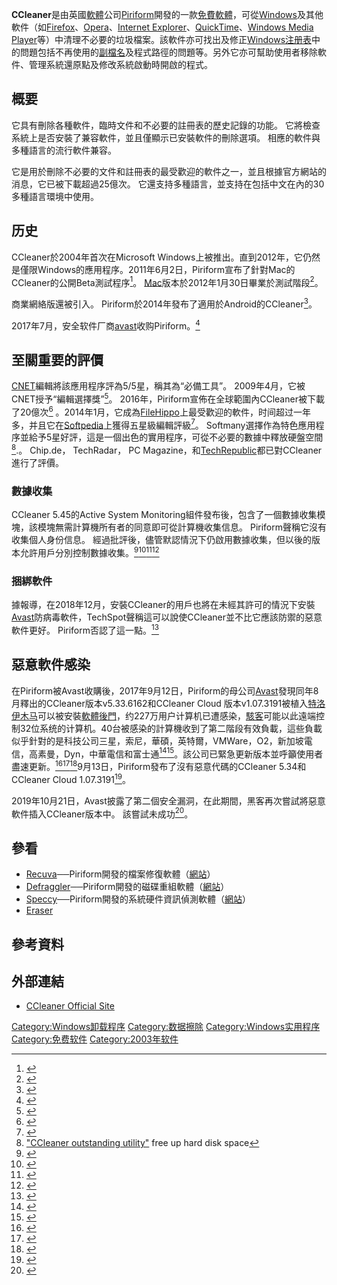 {{NoteTA|G1=IT}}
{{Infobox software
| name = CCleaner
| logo = CCleaner_Logo.png
| logo size = 64px
| screenshot = CCleaner.png
| caption = CCleaner執行於[[Windows_8.1|Windows 8.1]]
| developer = [[Piriform|Piriform]]
| released = {{Start date and age|2003|09|23|df=yes}}
| frequently updated = {{LSR
| article = CCleaner
| latest_release_version = 5.43.6520
| latest_release_date = {{Start date and age|2018|05|23}}
}}
| language = 多國語言<ref>{{cite web
  |title=Changing the language CCleaner uses
  |url=http://www.piriform.com/docs/ccleaner/ccleaner-settings/changing-the-language-ccleaner-uses
  |work=CCleaner Documentation
  |publisher=Piriform Ltd
  |accessdate=28 October 2011
  |archive-date=2015-12-12
  |archive-url=https://web.archive.org/web/20151212195537/https://www.ccleaner.com/docs/ccleaner/ccleaner-settings/changing-the-language-ccleaner-uses
  |dead-url=yes
  }}</ref>
| platform = [[IA-32|IA-32]]、[[x64|x64]]
| operating system = [[Microsoft_Windows|Microsoft Windows]]、[[Mac_OS_X|Mac OS X]]、[[Android|Android]]
| genre = 檔案工具
| license = [[免費軟體|免費軟體]]，另有[[商業軟體|商業軟體]]之版本
| website = {{url|https://www.ccleaner.com}}
}}

'''CCleaner'''是由英國[[軟體|軟體]]公司[[Piriform|Piriform]]開發的一款[[免費軟體|免費軟體]]，可從[[Microsoft_Windows|Windows]]及其他軟件（如[[Firefox|Firefox]]、[[Opera電腦瀏覽器|Opera]]、[[Internet_Explorer|Internet Explorer]]、[[QuickTime|QuickTime]]、[[Windows_Media_Player|Windows Media Player]]等）中清理不必要的垃圾檔案。該軟件亦可找出及修正[[注册表|Windows注册表]]中的問題包括不再使用的[[副檔名|副檔名]]及程式路徑的問題等。另外它亦可幫助使用者移除軟件、管理系統還原點及修改系統啟動時開啟的程式。

== 概要 ==
它具有刪除各種軟件，臨時文件和不必要的註冊表的歷史記錄的功能。 它將檢查系統上是否安裝了兼容軟件，並且僅顯示已安裝軟件的刪除選項。 相應的軟件與多種語言的流行軟件兼容。

它是用於刪除不必要的文件和註冊表的最受歡迎的軟件之一，並且根據官方網站的消息，它已被下載超過25億次。 它還支持多種語言，並支持在包括中文在內的30多種語言環境中使用。

== 历史 ==
CCleaner於2004年首次在Microsoft Windows上被推出。直到2012年，它仍然是僅限Windows的應用程序。2011年6月2日，Piriform宣布了針對Mac的CCleaner的公開Beta測試程序<ref>{{Cite web|url=https://www.ccleaner.com/news/release-announcements/2011/6/2/ccleaner-for-mac-released|title=CCleaner for Mac [Beta] Released|date=2 June 2011|website=ccleaner.com|accessdate=2020-05-22|archive-date=2019-07-20|archive-url=https://web.archive.org/web/20190720100009/https://www.ccleaner.com/news/release-announcements/2011/6/2/ccleaner-for-mac-released|dead-url=no}}</ref>。 [[macOS|Mac]]版本於2012年1月30日畢業於測試階段<ref>{{Cite web|url=https://www.ccleaner.com/news/release-announcements/2012/1|title=CCleaner for Mac v1.01|date=30 January 2012|website=ccleaner.com|access-date=2020-05-22|archive-url=https://web.archive.org/web/20190720100007/https://www.ccleaner.com/news/release-announcements/2012/1|archive-date=2019-07-20|dead-url=yes}}</ref>。

商業網絡版還被引入。 Piriform於2014年發布了適用於Android的CCleaner<ref>{{Cite news|url=https://features.en.softonic.com/ccleaner-for-android|title=CCleaner for Android: too little, too late?|last=Ferri-Benedetti|first=Fabrizio|date=2014-04-18|work=Softonic|access-date=2017-06-21|language=en-US|archive-date=2016-05-12|archive-url=https://web.archive.org/web/20160512160433/http://features.en.softonic.com/ccleaner-for-android|dead-url=no}}</ref>。

2017年7月，安全软件厂商[[avast|avast]]收购Piriform。<ref>{{Cite web|url=https://www.bleepingcomputer.com/news/business/avast-buys-piriform-the-company-behind-ccleaner-and-recuva/|title=Avast Buys Piriform, the Company Behind CCleaner and Recuva|accessdate=2017年9月20日|author=Catalin Cimpanu|date=2017年7月19日|publisher=bleepingcomputer|archive-date=2017年7月20日|archive-url=https://web.archive.org/web/20170720002226/https://www.bleepingcomputer.com/news/business/avast-buys-piriform-the-company-behind-ccleaner-and-recuva/|dead-url=yes}}</ref>

== 至關重要的評價 ==
[[CNET|CNET]]編輯將該應用程序評為5/5星，稱其為“必備工具”。 2009年4月，它被CNET授予“編輯選擇獎”<ref>{{Cite web |url = http://download.cnet.com/CCleaner/ |title = CCleaner |work = [[Download.com|Download.com]] |publisher = CBS Interactive |date = 28 October 2010 |first = Seth |last = Rosenblatt |accessdate = 15 May 2011 |archive-date = 2012-03-02 |archive-url = https://www.webcitation.org/65rIbHSBQ?url=http://download.cnet.com/CCleaner/3000-18512_4-10315544.html |dead-url = no }}</ref>。 2016年，Piriform宣佈在全球範圍內CCleaner被下載了20億次<ref>{{Cite web |url = https://www.prnewswire.com/news-releases/piriform-announces-2-billion-ccleaner-downloads-worldwide-599828561.html |title = Piriform Announces 2 Billion CCleaner Downloads Worldwide |work = [[prnewswire.com|prnewswire.com]] |publisher = PR Newswire |date = 3 November 2016 |first = Software |last = Piriform |accessdate = 2 October 2018 |archive-date = 2018-10-02 |archive-url = https://web.archive.org/web/20181002215127/https://www.prnewswire.com/news-releases/piriform-announces-2-billion-ccleaner-downloads-worldwide-599828561.html |dead-url = no }}</ref> 。2014年1月，它成為[[Filehippo.com|FileHippo]]上最受歡迎的軟件，时间超过一年多，并且它在[[Softpedia|Softpedia]]上獲得五星級編輯評級<ref name="CCleaner 4 Review">{{Cite web
  |url = http://www.softpedia.com/get/Security/Secure-cleaning/CCleaner.shtml
  |title = CCleaner 4 Review
  |work = [[Softpedia.com|Softpedia.com]]
  |date = 7 January 2014
  |first = Elena
  |last = Opris
  |access-date = 31 January 2014
  |archive-date = 2020-08-07
  |archive-url = https://web.archive.org/web/20200807052342/https://www.softpedia.com/get/Security/Secure-cleaning/CCleaner.shtml
  |dead-url = no
  }}</ref>。 Softmany選擇作為特色應用程序並給予5星好評，這是一個出色的實用程序，可從不必要的數據中釋放硬盤空間 <ref>[https://softmany.com/ccleaner-windows/ "CCleaner outstanding utility"] {{Wayback|url=https://softmany.com/ccleaner-windows/ |date=20200513161935 }}free up hard disk space</ref>.。 Chip.de， TechRadar， PC Magazine，和[[TechRepublic|TechRepublic]]都已對CCleaner進行了評價。

=== 數據收集 ===
CCleaner 5.45的Active System Monitoring組件發布後，包含了一個數據收集模塊，該模塊無需計算機所有者的同意即可從計算機收集信息。 Piriform聲稱它沒有收集個人身份信息。 經過批評後，儘管默認情況下仍啟用數據收集，但以後的版本允許用戶分別控制數據收集。<ref>{{cite web|url=https://sensorstechforum.com/ccleaner-v5-45-data-collection/|title=CCleaner v5.45 Introduces Data Collection with No Way to Opt-Out|website=Sensors Tech Forum|date=3 August 2018|author=Milena Dimitrova|accessdate=14 October 2018|archive-date=2019-04-12|archive-url=https://web.archive.org/web/20190412181802/https://sensorstechforum.com/ccleaner-v5-45-data-collection/|dead-url=no}}</ref><ref>{{cite web |url=https://www.ccleaner.com/news/release-announcements/2018/8/30/ccleaner-v5466652 |title=CCleaner v5.46.6652 |website=CCleaner.com |date=30 August 2018 |author= |accessdate=14 October 2018 |archive-date=2020-02-24 |archive-url=https://web.archive.org/web/20200224223059/http://www.ccleaner.com/news/release-announcements/2018/8/30/ccleaner-v5466652 |dead-url=no }}</ref><ref>{{Cite web|url=https://www.zdnet.com/article/cc-cleaner-provokes-fury-over-active-monitoring/|title=CCleaner provokes fury over Active Monitoring, user data collection|last=Osborne|first=Charlie|website=ZDNet|language=en|access-date=2019-06-28|archive-date=2019-04-06|archive-url=https://web.archive.org/web/20190406180209/https://www.zdnet.com/article/cc-cleaner-provokes-fury-over-active-monitoring/|dead-url=no}}</ref><ref>{{cite web|url=https://support.piriform.com/hc/en-us/articles/360010631671-I-m-using-CCleaner-v5-45-Why-is-Active-Monitoring-still-on-when-I-have-switched-it-off-|title=I'm using CCleaner v5.45. Why is Active Monitoring still on when I have switched it off?|website=Piriform Support|date=8 October 2018|author=|accessdate=14 October 2018|archive-date=2018-10-14|archive-url=https://web.archive.org/web/20181014165727/https://support.piriform.com/hc/en-us/articles/360010631671-I-m-using-CCleaner-v5-45-Why-is-Active-Monitoring-still-on-when-I-have-switched-it-off-|dead-url=no}}</ref>

=== 捆綁軟件 ===
據報導，在2018年12月，安裝CCleaner的用戶也將在未經其許可的情況下安裝[[Avast|Avast]]防病毒軟件，TechSpot聲稱這可以說使CCleaner並不比它應該防禦的惡意軟件更好。 Piriform否認了這一點。<ref>{{cite web|url= https://www.techspot.com/news/77949-ccleaner-could-install-avast-anti-virus-without-permission.html|title= CCleaner may be installing Avast anti-virus without your permission|website= TechSpot|date= 19 December 2018|author= David Matthews|accessdate= 20 January 2019|archive-date= 2019-10-18|archive-url= https://web.archive.org/web/20191018165019/https://www.techspot.com/news/77949-ccleaner-could-install-avast-anti-virus-without-permission.html|dead-url= no}}</ref>

== 惡意軟件感染 ==
在Piriform被Avast收購後，2017年9月12日，Piriform的母公司[[Avast|Avast]]發現同年8月釋出的CCleaner版本v5.33.6162和CCleaner Cloud 版本v1.07.3191被植入[[特洛伊木马_(电脑)|特洛伊木马]]可以被安裝[[軟體後門|軟體後門]]，约227万用户计算机已遭感染，[[駭客|駭客]]可能以此遠端控制32位系统的计算机。40台被感染的計算機收到了第二階段有效負載，這些負載似乎針對的是科技公司三星，索尼，華碩，英特爾，VMWare，O2，新加坡電信，高素曼，Dyn，中華電信和富士通<ref>{{cite web|url=https://arstechnica.com/information-technology/2017/09/ccleaner-backdoor-infecting-millions-delivered-mystery-payload-to-40-pcs/|title=CCleaner backdoor infecting millions delivered mystery payload to 40 PCs|author=Dan Goodin|date=2017-09-25|website=Ars Technica|accessdate=2020-05-22|archive-date=2020-05-21|archive-url=https://web.archive.org/web/20200521095002/https://arstechnica.com/information-technology/2017/09/ccleaner-backdoor-infecting-millions-delivered-mystery-payload-to-40-pcs/|dead-url=no}}</ref><ref name="ncsc">{{cite web|url=https://www.dni.gov/files/NCSC/documents/news/20180724-economic-espionage-pub.pdf|title=Foreign Economic Espionage in Cyberspace|date=2018-07-24|website=CIA|accessdate=2020-05-22|archive-date=2020-04-15|archive-url=https://web.archive.org/web/20200415170050/https://www.dni.gov/files/NCSC/documents/news/20180724-economic-espionage-pub.pdf|dead-url=no}}</ref>。該公司已緊急更新版本並呼籲使用者盡速更新。<ref>{{Cite web |url=https://www.inside.com.tw/article/10552-avast-ccleaner-gets-hit-by-a-nasty-malware-infection |title=系統清理軟體CCleaner被駭 可能控制你的電腦 |accessdate=2019-03-23 |archive-date=2019-03-23 |archive-url=https://web.archive.org/web/20190323133440/https://www.inside.com.tw/article/10552-avast-ccleaner-gets-hit-by-a-nasty-malware-infection |dead-url=no }}</ref><ref>{{Cite web|url=https://www.reuters.com/article/us-security-avast/hackers-compromised-free-ccleaner-software-avasts-piriform-says-idUSKCN1BT0R9|title=Hackers compromised free CCleaner software, Avast's Piriform says|accessdate=2017年9月20日|author=Joseph Menn|date=2017年9月18日|publisher=reuters|archive-date=2017年9月19日|archive-url=https://web.archive.org/web/20170919234312/https://www.reuters.com/article/us-security-avast/hackers-compromised-free-ccleaner-software-avasts-piriform-says-idUSKCN1BT0R9|dead-url=no}}</ref><ref>{{Cite web|url=https://techcrunch.com/2017/09/18/avast-reckons-ccleaner-malware-infected-2-27m-users/|title=Avast reckons CCleaner malware infected 2.27M users|accessdate=2017年9月20日|author=Natasha Lomas|date=|publisher=techcrunch|archive-date=2017年9月19日|archive-url=https://web.archive.org/web/20170919234637/https://techcrunch.com/2017/09/18/avast-reckons-ccleaner-malware-infected-2-27m-users/|dead-url=no}}</ref>9月13日，Piriform發布了沒有惡意代碼的CCleaner 5.34和CCleaner Cloud 1.07.3191<ref>{{Cite web|url=https://www.pcmag.com/review/351824/ccleaner-professional-plus|title=CCleaner Professional Plus|last1=Rubenking|first1=By Jeffrey L. Wilson and Neil J.|last2=September 19|first2=2017 3:15PM EST|website=PCMAG|last3=September 19|first3=2017|accessdate=2020-05-22|archive-date=2019-10-04|archive-url=https://web.archive.org/web/20191004130355/https://www.pcmag.com/review/351824/ccleaner-professional-plus|dead-url=no}}</ref>。

2019年10月21日，Avast披露了第二個安全漏洞，在此期間，黑客再次嘗試將惡意軟件插入CCleaner版本中。 該嘗試未成功<ref>{{Cite web|url=https://www.zdnet.com/article/avast-says-hackers-breached-internal-network-through-compromised-vpn-profile/|title=Avast says hackers breached internal network through compromised VPN profile|last=Cimpanu|first=Catalin|website=ZDNet|language=en|access-date=2019-10-21|archive-date=2019-10-21|archive-url=https://web.archive.org/web/20191021142422/https://www.zdnet.com/article/avast-says-hackers-breached-internal-network-through-compromised-vpn-profile/|dead-url=no}}</ref>。

== 參看 ==
* [[Recuva|Recuva]]──Piriform開發的檔案修復軟體（[http://www.piriform.com/recuva/ 網站]{{Wayback|url=http://www.piriform.com/recuva/ |date=20110314110753 }}）
* [[Defraggler|Defraggler]]──Piriform開發的磁碟重組軟體（[http://www.piriform.com/defraggler/ 網站]{{Wayback|url=http://www.piriform.com/defraggler/ |date=20110314104252 }}）
* [[Speccy|Speccy]]──Piriform開發的系統硬件資訊偵測軟體（[http://www.piriform.com/speccy/ 網站]{{Wayback|url=http://www.piriform.com/speccy/ |date=20100906015306 }}）
*[[Eraser|Eraser]]

== 參考資料 ==
{{reflist}}

== 外部連結 ==
* [https://www.ccleaner.com CCleaner Official Site]{{Wayback|url=https://www.ccleaner.com/ |date=20200522071046 }}

[[Category:Windows卸载程序|Category:Windows卸载程序]]
[[Category:数据擦除|Category:数据擦除]]
[[Category:Windows实用程序|Category:Windows实用程序]]
[[Category:免费软件|Category:免费软件]]
[[Category:2003年软件|Category:2003年软件]]